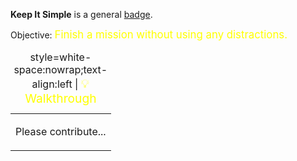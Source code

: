 '''Keep It Simple''' is a general [[Badges|badge]].

Objective: <big style="color:yellow">Finish a mission without using any distractions.</big>

{| class="mw-collapsible mw-collapsed"
|+ style=white-space:nowrap;text-align:left | <big style="color:yellow">💡 Walkthrough</big>
|-
| Please contribute...
|}
